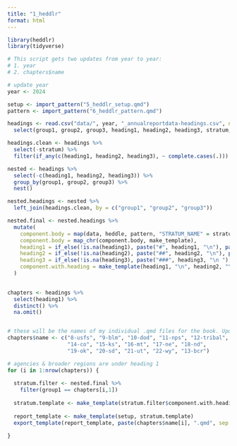 ```yaml
---
title: "1_heddlr"
format: html
---
```


```r

library(heddlr)
library(tidyverse)

# This script gets two updates from year to year:
# 1. year
# 2. chapters$name

# update year
year <- 2024

setup <- import_pattern("5_heddlr_setup.qmd")
pattern <- import_pattern("6_heddlr_pattern.qmd")

headings <- read.csv("data/", year, "_annualreportdata-headings.csv", na.strings = c("", "NA")) %>%
  select(group1, group2, group3, heading1, heading2, heading3, stratum, name)

headings.clean <- headings %>%
  select(-stratum) %>%
  filter(if_any(c(heading1, heading2, heading3), ~ complete.cases(.)))

nested <- headings %>%
  select(-c(heading1, heading2, heading3)) %>%
  group_by(group1, group2, group3) %>%
  nest() 

nested.headings <- nested %>%
  left_join(headings.clean, by = c("group1", "group2", "group3"))

nested.final <- nested.headings %>%
  mutate(
    component.body = map(data, heddle, pattern, "STRATUM_NAME" = stratum),
    component.body = map_chr(component.body, make_template),
    heading1 = if_else(!is.na(heading1), paste("#", heading1, "\n"), paste("")),
    heading2 = if_else(!is.na(heading2), paste("##", heading2, "\n"), paste("")),
    heading3 = if_else(!is.na(heading3), paste("###", heading3, "\n "), paste("")),
    component.with.heading = make_template(heading1, "\n", heading2, "\n", heading3, "\n", component.body)
  )
  

chapters <- headings %>%
  select(heading1) %>%
  distinct() %>%
  na.omit()


# these will be the names of my individual .qmd files for the book. Update to the correct numbers and names for the current year!
chapters$name <- c("8-usfs", "9-blm", "10-dod", "11-nps", "12-tribal", 
                   "14-co", "15-ks", "16-mt", "17-ne", "18-nd",
                   "19-ok", "20-sd", "21-ut", "22-wy", "13-bcr")

# agencies & broader regions are under heading 1
for (i in 1:nrow(chapters)) {
  
  stratum.filter <- nested.final %>%
    filter(group1 == chapters[i,1])
  
  stratum.template <- make_template(stratum.filter$component.with.heading)
  
  report_template <- make_template(setup, stratum.template)
  export_template(report_template, paste(chapters$name[i], ".qmd", sep = ""))
                  
}

```




